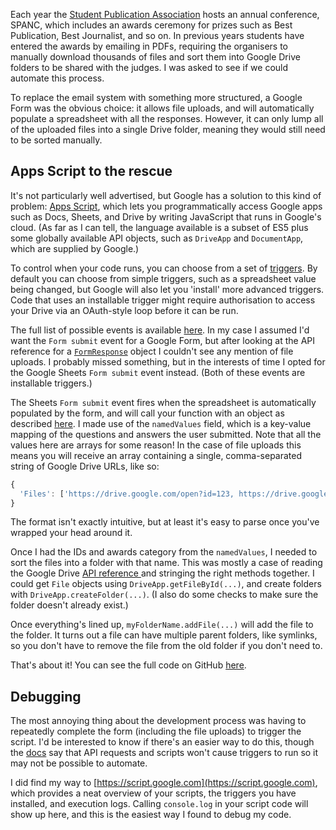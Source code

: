 
Each year the [Student Publication Association](http://spajournalism.com) hosts an annual conference, SPANC, which includes an awards ceremony for prizes such as Best Publication, Best Journalist, and so on. In previous years students have entered the awards by emailing in PDFs, requiring the organisers to manually download thousands of files and sort them into Google Drive folders to be shared with the judges. I was asked to see if we could automate this process.

To replace the email system with something more structured, a Google Form was the obvious choice: it allows file uploads, and will automatically populate a spreadsheet with all the responses. However, it can only lump all of the uploaded files into a single Drive folder, meaning they would still need to be sorted manually.

## Apps Script to the rescue

It's not particularly well advertised, but Google has a solution to this kind of problem: [Apps Script](https://developers.google.com/apps-script), which lets you programmatically access Google apps such as Docs, Sheets, and Drive by writing JavaScript that runs in Google's cloud. (As far as I can tell, the language available is a subset of ES5 plus some globally available API objects, such as `DriveApp` and `DocumentApp`, which are supplied by Google.)

To control when your code runs, you can choose from a set of [triggers](https://developers.google.com/apps-script/guides/triggers). By default you can choose from simple triggers, such as a spreadsheet value being changed, but Google will also let you 'install' more advanced triggers. Code that uses an installable trigger might require authorisation to access your Drive via an OAuth-style loop before it can be run.

The full list of possible events is available [here](https://developers.google.com/apps-script/guides/triggers/events). In my case I assumed I'd want the `Form submit` event for a Google Form, but after looking at the API reference for a [`FormResponse`](https://developers.google.com/apps-script/reference/forms/form-response) object I couldn't see any mention of file uploads. I probably missed something, but in the interests of time I opted for the Google Sheets `Form submit` event instead. (Both of these events are installable triggers.)

The Sheets `Form submit` event fires when the spreadsheet is automatically populated by the form, and will call your function with an object as described [here](https://developers.google.com/apps-script/guides/triggers/events#form-submit). I made use of the `namedValues` field, which is a key-value mapping of the questions and answers the user submitted. Note that all the values here are arrays for some reason! In the case of file uploads this means you will receive an array containing a single, comma-separated string of Google Drive URLs, like so:

```js
{
  'Files': ['https://drive.google.com/open?id=123, https://drive.google.com/open?id=456, https://drive.google.com/open?id=789']
}
```

The format isn't exactly intuitive, but at least it's easy to parse once you've wrapped your head around it.

Once I had the IDs and awards category from the `namedValues`, I needed to sort the files into a folder with that name. This was mostly a case of reading the Google Drive [API reference ](https://developers.google.com/apps-script/reference/drive) and stringing the right methods together. I could get `File` objects using `DriveApp.getFileById(...)`, and create folders with `DriveApp.createFolder(...)`. (I also do some checks to make sure the folder doesn't already exist.)

Once everything's lined up, `myFolderName.addFile(...)` will add the file to the folder. It turns out a file can have multiple parent folders, like symlinks, so you don't have to remove the file from the old folder if you don't need to.

That's about it! You can see the full code on GitHub [here](https://github.com/spajournalism/spanc-submissions).

## Debugging

The most annoying thing about the development process was having to repeatedly complete the form (including the file uploads) to trigger the script. I'd be interested to know if there's an easier way to do this, though the [docs](https://developers.google.com/apps-script/guides/triggers/installable#restrictions) say that API requests and scripts won't cause triggers to run so it may not be possible to automate.

I did find my way to [https://script.google.com](https://script.google.com), which provides a neat overview of your scripts, the triggers you have installed, and execution logs. Calling `console.log` in your script code will show up here, and this is the easiest way I found to debug my code.
